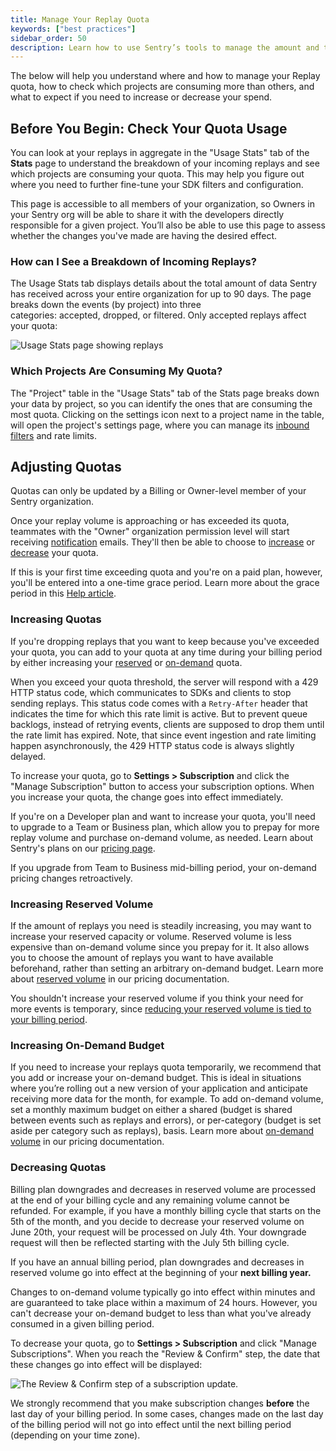 ```yaml
---
title: Manage Your Replay Quota
keywords: ["best practices"]
sidebar_order: 50
description: Learn how to use Sentry’s tools to manage the amount and types of replays you pay for.
---
```


The below will help you understand where and how to manage your Replay quota, how to check which projects are consuming more than others, and what to expect if you need to increase or decrease your spend.

## Before You Begin: Check Your Quota Usage

You can look at your replays in aggregate in the "Usage Stats" tab of the **Stats** page to understand the breakdown of your incoming replays and see which projects are consuming your quota. This may help you figure out where you need to further fine-tune your SDK filters and configuration.

This page is accessible to all members of your organization, so Owners in your Sentry org will be able to share it with the developers directly responsible for a given project. You’ll also be able to use this page to assess whether the changes you've made are having the desired effect.

### How can I See a Breakdown of Incoming Replays?

The Usage Stats tab displays details about the total amount of data Sentry has received across your entire organization for up to 90 days. The page breaks down the events (by project) into three categories: accepted, dropped, or filtered. Only accepted replays affect your quota:

![Usage Stats page showing replays](./img/usage-stats-replay.png)

### Which Projects Are Consuming My Quota?

The "Project" table in the "Usage Stats" tab of the Stats page breaks down your data by project, so you can identify the ones that are consuming the most quota. Clicking on the settings icon next to a project name in the table, will open the project's settings page, where you can manage its [inbound filters](#2-inbound-data-filters) and rate limits.

## Adjusting Quotas

<Note>

Quotas can only be updated by a Billing or Owner-level member of your Sentry organization.

</Note>

Once your replay volume is approaching or has exceeded its quota, teammates with the "Owner" organization permission level will start receiving [notification](/product/alerts/notifications/#quota-notifications) emails. They'll then be able to choose to [increase](#increasing-quotas) or [decrease](#decreasing-quotas) your quota.

If this is your first time exceeding quota and you're on a paid plan, however, you'll be entered into a one-time grace period. Learn more about the grace period in this [Help article](https://help.sentry.io/account/billing/what-happens-when-i-run-out-of-event-capacity-and-a-grace-period-is-triggered/).

### Increasing Quotas

If you're dropping replays that you want to keep because you've exceeded your quota, you can add to your quota at any time during your billing period by either increasing your [reserved](#reserved-volume) or [on-demand](#on-demand-budget) quota.

When you exceed your quota threshold, the server will respond with a 429 HTTP status code, which communicates to SDKs and clients to stop sending replays. This status code comes with a `Retry-After` header that indicates the time for which this rate limit is active. But to prevent queue backlogs, instead of retrying events, clients are supposed to drop them until the rate limit has expired. Note, that since event ingestion and rate limiting happen asynchronously, the 429 HTTP status code is always slightly delayed.

To increase your quota, go to **Settings > Subscription** and click the "Manage Subscription" button to access your subscription options. When you increase your quota, the change goes into effect immediately.

If you're on a Developer plan and want to increase your quota, you'll need to upgrade to a Team or Business plan, which allow you to prepay for more replay volume and purchase on-demand volume, as needed. Learn about Sentry's plans on our [pricing page](https://sentry.io/pricing/).

<Alert>

If you upgrade from Team to Business mid-billing period, your on-demand pricing changes retroactively.

</Alert>

### Increasing Reserved Volume

If the amount of replays you need is steadily increasing, you may want to increase your reserved capacity or volume. Reserved volume is less expensive than on-demand volume since you prepay for it. It also allows you to choose the amount of replays you want to have available beforehand, rather than setting an arbitrary on-demand budget. Learn more about [reserved volume](/product/accounts/pricing/#prepaid-reserved-capacity) in our pricing documentation.

You shouldn't increase your reserved volume if you think your need for more events is temporary, since [reducing your reserved volume is tied to your billing period](#decreasing-quotas).

### Increasing On-Demand Budget

If you need to increase your replays quota temporarily, we recommend that you add or increase your on-demand budget. This is ideal in situations where you’re rolling out a new version of your application and anticipate receiving more data for the month, for example. To add on-demand volume, set a monthly maximum budget on either a shared (budget is shared between events such as replays and errors), or per-category (budget is set aside per category such as replays), basis. Learn more about [on-demand volume](/product/accounts/pricing/#on-demand-capacity) in our pricing documentation.

### Decreasing Quotas

Billing plan downgrades and decreases in reserved volume are processed at the end of your billing cycle and any remaining volume cannot be refunded. For example, if you have a monthly billing cycle that starts on the 5th of the month, and you decide to decrease your reserved volume on June 20th, your request will be processed on July 4th. Your downgrade request will then be reflected starting with the July 5th billing cycle.

<Alert level="warning">

If you have an annual billing period, plan downgrades and decreases in reserved volume go into effect at the beginning of your **next billing year.**

</Alert>

Changes to on-demand volume typically go into effect within minutes and are guaranteed to take place within a maximum of 24 hours. However, you can't decrease your on-demand budget to less than what you've already consumed in a given billing period.

To decrease your quota, go to **Settings > Subscription** and click "Manage Subscriptions". When you reach the "Review & Confirm" step, the date that these changes go into effect will be displayed:

![The Review & Confirm step of a subscription update.](./img/review-subscription.png)

<Note>

We strongly recommend that you make subscription changes **before** the last day of your billing period. In some cases, changes made on the last day of the billing period will not go into effect until the next billing period (depending on your time zone).

</Note>
